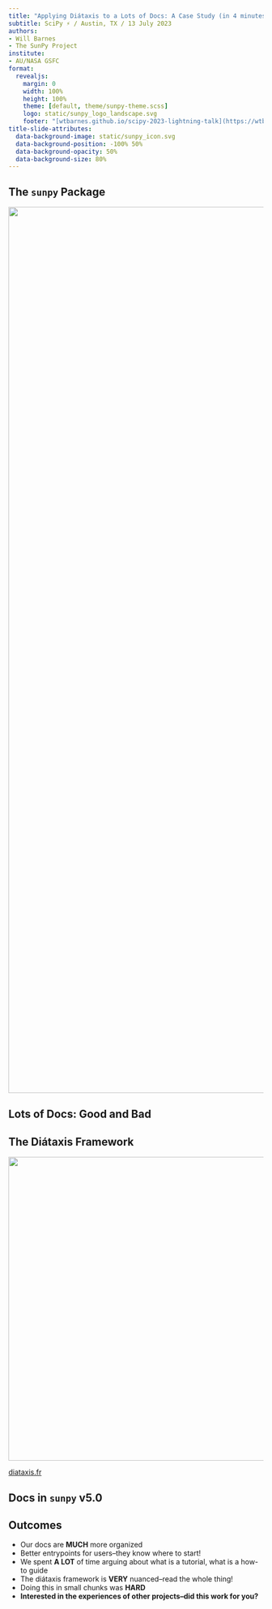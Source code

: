 ```yaml
---
title: "Applying Diátaxis to a Lots of Docs: A Case Study (in 4 minutes)"
subtitle: SciPy ⚡️ / Austin, TX / 13 July 2023
authors:
- Will Barnes
- The SunPy Project
institute:
- AU/NASA GSFC
format:
  revealjs:
    margin: 0
    width: 100%
    height: 100%
    theme: [default, theme/sunpy-theme.scss]
    logo: static/sunpy_logo_landscape.svg
    footer: "[wtbarnes.github.io/scipy-2023-lightning-talk](https://wtbarnes.github.io/scipy-2023-lightning-talk)"
title-slide-attributes: 
  data-background-image: static/sunpy_icon.svg
  data-background-position: -100% 50%
  data-background-opacity: 50%
  data-background-size: 80%
---
```


## The `sunpy` Package

:::{.r-stack}
![](static/tour.svg){fig-align="center" width=1750}
:::

## Lots of Docs: Good and Bad {background-iframe="https://docs.sunpy.org/en/v4.1.7/" background-interactive=true}

## The Diátaxis Framework

![](https://diataxis.fr/_images/diataxis.png){fig-align="center" height=600}

::: footer
[diataxis.fr](https://diataxis.fr)
:::

## Docs in `sunpy` v5.0 {background-iframe="https://docs.sunpy.org/en/stable/" background-interactive=true}

## Outcomes

- Our docs are **MUCH** more organized
- Better entrypoints for users--they know where to start!
- We spent **A LOT** of time arguing about what is a tutorial, what is a how-to guide
- The diátaxis framework is **VERY** nuanced--read the whole thing!
- Doing this in small chunks was **HARD**
- **Interested in the experiences of other projects--did this work for you?**
